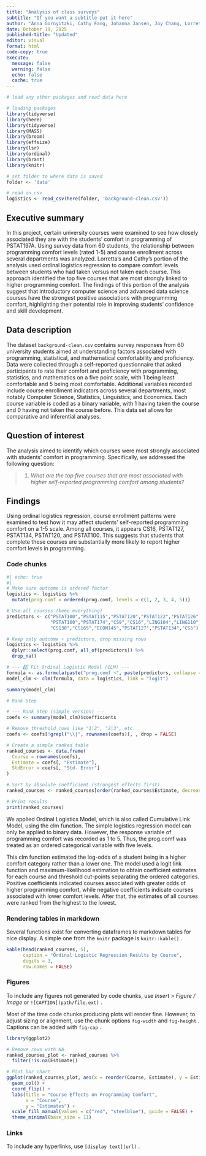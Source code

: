 ```yaml
---
title: "Analysis of class surveys"
subtitle: "If you want a subtitle put it here"
author: "Anna Gornyitzki, Cathy Fang, Johanna Jansen, Joy Chang, Lorretta Lu"
date: October 19, 2025
published-title: "Updated"
editor: visual
format: html
code-copy: true
execute:
  message: false
  warning: false
  echo: false
  cache: true
---
```


```r
# load any other packages and read data here

# loading packages
library(tidyverse)
library(here)
library(tidyverse)
library(MASS)
library(broom)
library(effsize)
library(lsr)
library(ordinal)
library(brant)
library(knitr)

# set folder to where data is saved
folder <- 'data'

# read in csv
logistics <- read_csv(here(folder, 'background-clean.csv'))
```

## Executive summary

In this project, certain university courses were examined to see how closely associated they are with the students' comfort in programming of PSTAT197A. Using survey data from 60 students, the relationship between programming comfort levels (rated 1-5) and course enrollment across several departments was analyzed. Lorretta's and Cathy's portion of the analysis used ordinal logistics regression to compare comfort levels between students who had taken versus not taken each course. This approach identified the top five courses that are most strongly linked to higher programming comfort. The findings of this portion of the analysis suggest that introductory computer science and advanced data science courses have the strongest positive associations with programming comfort, highlighting their potential role in improving students' confidence and skill development.

## Data description

The dataset `background-clean.csv` contains survey responses from 60 university students aimed at understanding factors associated with programming, statistical, and mathematical comfortability and proficiency. Data were collected through a self-reported questionnaire that asked participants to rate their comfort and proficiency with programming, statistics, and mathematics on a five point scale, with 1 being least comfortable and 5 being most comfortable. Additional variables recorded include course enrollment indicators across several departments, most notably Computer Science, Statistics, Linguistics, and Economics. Each course variable is coded as a binary variable, with 1 having taken the course and 0 having not taken the course before. This data set allows for comparative and inferential analyses.

## Question of interest

The analysis aimed to identify which courses were most strongly associated with students' comfort in programming. Specifically, we addressed the following question:

> 1.  *What are the top five courses that are most associated with higher self-reported programming comfort among students?*

## Findings

Using ordinal logistics regression, course enrollment patterns were examined to test how it may affect students' self-reported programming comfort on a 1-5 scale. Among all courses, it appears CS16, PSTAT127, PSTAT134, PSTAT120, and PSTAT100. This suggests that students that complete these courses are substantially more likely to report higher comfort levels in programming.

### Code chunks

```r
#| echo: true
#| 
# Make sure outcome is ordered factor
logistics <- logistics %>%
  mutate(prog.comf = ordered(prog.comf, levels = c(1, 2, 3, 4, 5)))

# Use all courses (keep everything)
predictors <- c("PSTAT100","PSTAT115","PSTAT120","PSTAT122","PSTAT126","PSTAT131",
                "PSTAT160","PSTAT174","CS9","CS16","LING104","LING110","LING111",
                "CS130","CS165","ECON145","PSTAT127","PSTAT134","CS5")

# Keep only outcome + predictors, drop missing rows
logistics <- logistics %>%
  dplyr::select(prog.comf, all_of(predictors)) %>%
  drop_na()

# --- 2️⃣ Fit Ordinal Logistic Model (CLM) ---
formula <- as.formula(paste("prog.comf ~", paste(predictors, collapse = " + ")))
model_clm <- clm(formula, data = logistics, link = "logit")

summary(model_clm)

# Rank Step

# --- Rank Step (simple version) ---
coefs <- summary(model_clm)$coefficients

# Remove threshold rows like "1|2", "2|3", etc.
coefs <- coefs[!grepl("\\|", rownames(coefs)), , drop = FALSE]

# Create a simple ranked table
ranked_courses <- data.frame(
  Course = rownames(coefs),
  Estimate = coefs[, "Estimate"],
  StdError = coefs[, "Std. Error"]
)

# Sort by absolute coefficient (strongest effects first)
ranked_courses <- ranked_courses[order(ranked_courses$Estimate, decreasing = TRUE), ]

# Print results
print(ranked_courses)
```

We applied Ordinal Logistics Model, which is also called Cumulative Link Model, using the clm function. The simple logistics regression model can only be applied to binary data. However, the response variable of programming comfort was recorded as 1 to 5. Thus, the prog.comf was treated as an ordered categorical variable with five levels.

This clm function estimated the log-odds of a student being in a higher comfort category rather than a lower one. The model used a logit link function and maximum-likelihood estimation to obtain coefficient estimates for each course and threshold cut-points separating the ordered categories. Positive coefficients indicated courses associated with greater odds of higher programming comfort, while negative coefficients indicate courses associated with lower comfort levels. After that, the estimates of all courses were ranked from the highest to the lowest.

### Rendering tables in markdown

Several functions exist for converting dataframes to markdown tables for nice display. A simple one from the `knitr` package is `knitr::kable()` .

```r
kable(head(ranked_courses, 5),
      caption = "Ordinal Logistic Regression Results by Course",
      digits = 3,
      row.names = FALSE)
```

### Figures

To include any figures not generated by code chunks, use *Insert \> Figure / Image* or `![CAPTION](path/file.ext)` .

Most of the time code chunks producing plots will render fine. However, to adjust sizing or alignment, use the chunk options `fig-width` and `fig-height` . Captions can be added with `fig-cap` .

```r
library(ggplot2)

# Remove rows with NA
ranked_courses_plot <- ranked_courses %>%
  filter(!is.na(Estimate))

# Plot bar chart
ggplot(ranked_courses_plot, aes(x = reorder(Course, Estimate), y = Estimate, fill = Estimate > 0)) +
  geom_col() +
  coord_flip() +
  labs(title = "Course Effects on Programming Comfort",
       x = "Course",
       y = "Estimates") +
  scale_fill_manual(values = c("red", "steelblue"), guide = FALSE) +
  theme_minimal(base_size = 11)
```

### Links

To include any hyperlinks, use `[display text](url)` .
